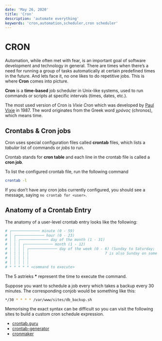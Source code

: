 ```yaml
---
date: 'May 26, 2020'
title: 'Cron'
description: 'automate everything'
keywords: 'cron,automation,scheduler,cron scheduler'
---
```


# CRON

Automation, while often met with fear, is an important goal of software development and technology in general.
There are times when there’s a need for running a group of tasks automatically at certain predefined times in the future.
And lets face it, no one likes to do repetitive jobs. This is where **Cron** comes into picture.

**Cron** is a **time-based** job scheduler in Unix-like systems, used to run commands or scripts at specific intervals (times, dates, etc.).

The most used version of Cron is _Vixie Cron_ which was developed by [Paul Vixie](https://en.wikipedia.org/wiki/Paul_Vixie) in 1987. The word originates from the Greek word _χρόνος_ (chronos), which means time.

## Crontabs & Cron jobs

Cron uses special configuration files called **crontab** files, which lists a _tabular_ list of commands or _jobs_ to run.

Crontab stands for **cron table** and each line in the crontab file is called a **cron job**.

To list the configured crontab file, run the following command

```bash
crontab -l
```

If you don’t have any cron jobs currently configured, you should see a message, saying `no crontab for <user>`.

## Anatomy of a Crontab Entry

The anatomy of a user-level crontab entry looks like the following:

```bash
# ┌───────────── minute (0 - 59)
# │ ┌───────────── hour (0 - 23)
# │ │ ┌───────────── day of the month (1 - 31)
# │ │ │ ┌───────────── month (1 - 12)
# │ │ │ │ ┌───────────── day of the week (0 - 6) (Sunday to Saturday;
# │ │ │ │ │                                   7 is also Sunday on some systems)
# │ │ │ │ │
# │ │ │ │ │
# * * * * * <command to execute>
```

The 5 astrieks **\*** represent the time to execute the command.

Suppose you want to schedule a job every which takes a backup every 30 minutes. The corresponding conjob would be something like this:

```bash
*/30 * * * * /var/www/sites/db_backup.sh
```

Memorising the exact syntax can be difficult so you can visit the following sites to build a custom cron schedule expression.

- [crontab.guru](https://crontab.guru/)
- [crontab-generator](https://crontab-generator.org/)
- [cronmaker](http://www.cronmaker.com/)
